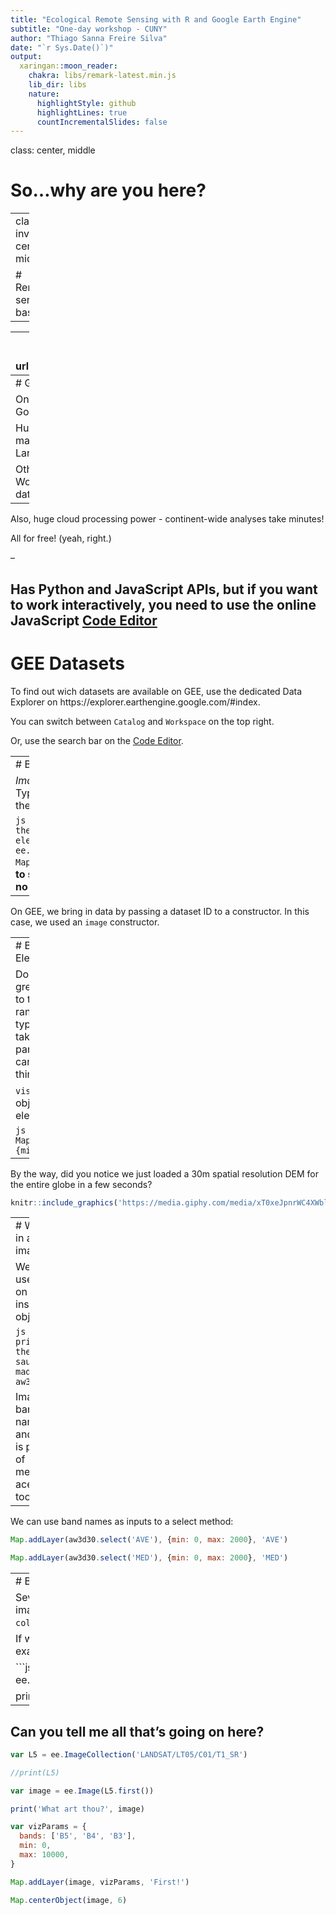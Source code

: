 ```yaml
---
title: "Ecological Remote Sensing with R and Google Earth Engine"
subtitle: "One-day workshop - CUNY"
author: "Thiago Sanna Freire Silva"
date: "`r Sys.Date()`)"
output:
  xaringan::moon_reader:
    chakra: libs/remark-latest.min.js
    lib_dir: libs
    nature:
      highlightStyle: github
      highlightLines: true
      countIncrementalSlides: false
---
```

class: center, middle

# So...why are you here?



---
class: inverse, center, middle

# Remote sensing basics

---

---
class: inverse, center, middle
background-image: url("https://i.imgflip.com/17j2vf.jpg")

# Google Earth Engine: unlimited power!

---
# Google Earth Engine

 Online remote platform hosted by Google
 
 Hundreds of global datasets, including major remote sensing archives such as Landsat, MODIS, Sentinel, etc.
 
 Other geospatial data such as SRTM, WorldCLim/Bioclim, and several other datsets

--

Also, huge cloud processing power - continent-wide analyses take minutes!

All for free! (yeah, right.)

--

Has Python and JavaScript APIs, but **if you want to work interactively, you need to use the online JavaScript [Code Editor](https://code.earthengine.google.com/)**
---
# GEE Datasets

To find out wich datasets are available on GEE, use the dedicated Data Explorer on https://explorer.earthengine.google.com/#index.

You can switch between `Catalog` and `Workspace` on the top right.

Or, use the search bar on the [Code Editor](https://code.earthengine.google.com/).



---
# Basic Google Earth Elements

*Image*: a single image element. Type the code below and hit `Run` on the UI to run the code:

```js
// Load a single image from the new JAXA AW3D30
//  digital elevation model
var aw3d30 = ee.Image('JAXA/ALOS/AW3D30_V1_1')
Map.addLayer(aw3d30)
```
**Don't forget to save your code often - there is no autosave!**

--

On GEE, we bring in data by passing a dataset ID to a constructor. In this case, we used an `image` constructor.

---
# Basic Google Earth Elements

Doesn't look very great - GEE defaults to the maximum range of the data type. But `addLayer` takes a `visParams` parameter where we can manipulate things.

`visParams` takes an object with named elements:

```js
Map.addLayer(aw3d30,{min: 0, max: 2000})
```

--

By the way, did you notice we just loaded a 30m spatial resolution DEM for the entire globe in a few seconds? 


```r
knitr::include_graphics('https://media.giphy.com/media/xT0xeJpnrWC4XWblEk/giphy.gif')
```
---
# What's in an image?

We can use `print` on GEE to inspect an object:

```js
print('How the sausage is made:', aw3d30)
```

Image bands are named, and there is plenty of metadata acessible too.

-- 

We can use band names as inputs to a select method:

```js
Map.addLayer(aw3d30.select('AVE'), {min: 0, max: 2000}, 'AVE')

Map.addLayer(aw3d30.select('MED'), {min: 0, max: 2000}, 'MED')
```
---
# Basic Google Earth Elements

Several datasets are comprised of several images. These datasets can be read as `collections`.

If we take the Landsat 5 historical record, for example:

```js
var L5 = ee.ImageCollection('LANDSAT/LT05/C01/T1_SR')

print(L5)
```
What happened?
---

## Can you tell me all that's going on here?

```js
var L5 = ee.ImageCollection('LANDSAT/LT05/C01/T1_SR')

//print(L5)

var image = ee.Image(L5.first())

print('What art thou?', image)

var vizParams = {
  bands: ['B5', 'B4', 'B3'],
  min: 0,
  max: 10000,
}

Map.addLayer(image, vizParams, 'First!')

Map.centerObject(image, 6)

```

